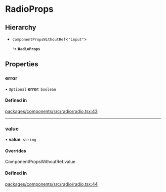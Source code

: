# RadioProps

## Hierarchy

- `ComponentPropsWithoutRef`\<`"input"`\>

  ↳ **`RadioProps`**

## Properties

### error

• `Optional` **error**: `boolean`

#### Defined in

[packages/components/src/radio/radio.tsx:43](https://github.com/vtex/shoreline/blob/6674ddada/packages/components/src/radio/radio.tsx#L43)

---

### value

• **value**: `string`

#### Overrides

ComponentPropsWithoutRef.value

#### Defined in

[packages/components/src/radio/radio.tsx:44](https://github.com/vtex/shoreline/blob/6674ddada/packages/components/src/radio/radio.tsx#L44)
